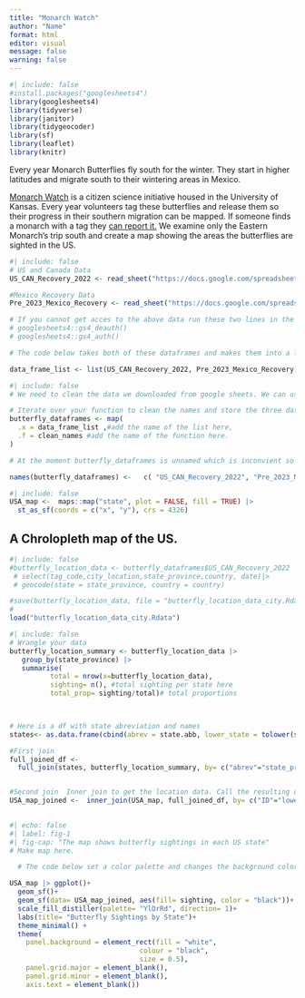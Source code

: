 ```yaml
---
title: "Monarch Watch"
author: "Name"
format: html
editor: visual
message: false
warning: false
---
```


```r
#| include: false
#install.packages("googlesheets4")
library(googlesheets4)
library(tidyverse)
library(janitor)
library(tidygeocoder)
library(sf)
library(leaflet)
library(knitr)
```

Every year Monarch Butterflies fly south for the winter. They start in higher latitudes and migrate south to their wintering areas in Mexico.

[Monarch Watch](https://monarchwatch.org/blog/) is a citizen science initiative housed in the University of Kansas. Every year volunteers tag these butterflies and release them so their progress in their southern migration can be mapped. If someone finds a monarch with a tag they [can report it.](https://docs.google.com/forms/d/e/1FAIpQLSetTI4HYcyb1GfIyo-U5rAuVVezvOrwicz2ztIt244Vh7S4VA/viewform) We examine only the Eastern Monarch's trip south and create a map showing the areas the butterflies are sighted in the US.

```r
#| include: false
# US and Canada Data
US_CAN_Recovery_2022 <- read_sheet("https://docs.google.com/spreadsheets/d/14ONbP-0rgvVz-DR0MWYkkPm0BzyFBHMiNCA2F5I8Yks/edit#gid=1710298744")

#Mexico Recovery Data
Pre_2023_Mexico_Recovery <- read_sheet("https://docs.google.com/spreadsheets/d/1UdJfooBJrm0Y1zlpwIhGz7ToZfP9h8OeucJbXrWwZEY/edit#gid=1853245517")

# If you cannot get acces to the above data run these two lines in the console. Otherwise ignore this message
# googlesheets4::gs4_deauth()
# googlesheets4::gs4_auth()

# The code below takes both of these dataframes and makes them into a list. 

data_frame_list <- list(US_CAN_Recovery_2022, Pre_2023_Mexico_Recovery)
```

```r
#| include: false
# We need to clean the data we downloaded from google sheets. We can use clean_names() to do this. Since there are two dataframes we can clean them both at once. Use map() to do so. 

# Iterate over your function to clean the names and store the three dataframes as a list. 
butterfly_dataframes <- map(
  .x = data_frame_list ,#add the name of the list here,
  .f = clean_names #add the name of the function here. 
)

# At the moment butterfly_dataframes is unnamed which is inconvient so below I'm naming all the dataframes in the list.  

names(butterfly_dataframes) <-   c( "US_CAN_Recovery_2022", "Pre_2023_Mexico_Recovery")
```

```r
#| include: false
USA_map <-  maps::map("state", plot = FALSE, fill = TRUE) |> 
  st_as_sf(coords = c("x", "y"), crs = 4326)
```

## A Chrolopleth map of the US.

```r
#| include: false
#butterfly_location_data <- butterfly_dataframes$US_CAN_Recovery_2022 |>
 # select(tag_code,city_location,state_province,country, date)|>
 # geocode(state = state_province, country = country)

#save(butterfly_location_data, file = "butterfly_location_data_city.Rdata")
# 
load("butterfly_location_data_city.Rdata")

```

```r
#| include: false
# Wrangle your data
butterfly_location_summary <- butterfly_location_data |>
   group_by(state_province) |>
   summarise(
          total = nrow(x=butterfly_location_data),
          sighting= n(), #total sighting per state here
          total_prop= sighting/total)# total proportions
          


# Here is a df with state abreviation and names
states<- as.data.frame(cbind(abrev = state.abb, lower_state = tolower(state.name), upper_state = state.name))

#First join
full_joined_df <- 
  full_join(states, butterfly_location_summary, by= c("abrev"="state_province"))


#Second join  Inner join to get the location data. Call the resulting dataframe USA_map_joined.
USA_map_joined <-  inner_join(USA_map, full_joined_df, by= c("ID"="lower_state"))
  

```

```r
#| echo: false
#| label: fig-1
#| fig-cap: "The map shows butterfly sightings in each US state"
# Make map here.

  # The code below set a color palette and changes the background color. Orange colors for butterflys and light blue for the background the make the points pop. I also turned off the grid lines. 

USA_map |> ggplot()+
  geom_sf()+
  geom_sf(data= USA_map_joined, aes(fill= sighting, color = "black"))+
  scale_fill_distiller(palette= "YlOrRd", direction= 1)+
  labs(title= "Butterfly Sightings by State")+
  theme_minimal() +
  theme(
    panel.background = element_rect(fill = "white",
                                colour = "black",
                                size = 0.5),
    panel.grid.major = element_blank(), 
    panel.grid.minor = element_blank(),
    axis.text = element_blank())
  

```
